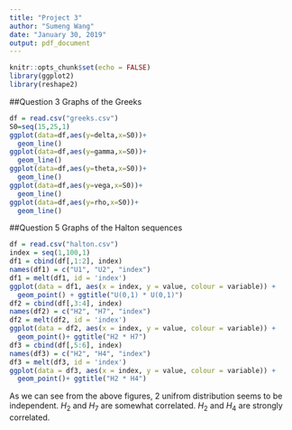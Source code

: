 ```yaml
---
title: "Project 3"
author: "Sumeng Wang"
date: "January 30, 2019"
output: pdf_document
---
```


```r
knitr::opts_chunk$set(echo = FALSE)
library(ggplot2)
library(reshape2)
```

##Question 3 Graphs of the Greeks
```r
df = read.csv("greeks.csv")
S0=seq(15,25,1)
ggplot(data=df,aes(y=delta,x=S0))+
  geom_line()
ggplot(data=df,aes(y=gamma,x=S0))+
  geom_line()
ggplot(data=df,aes(y=theta,x=S0))+
  geom_line()
ggplot(data=df,aes(y=vega,x=S0))+
  geom_line()
ggplot(data=df,aes(y=rho,x=S0))+
  geom_line()
```

##Question 5 Graphs of the Halton sequences
```r
df = read.csv("halton.csv")
index = seq(1,100,1)
df1 = cbind(df[,1:2], index)
names(df1) = c("U1", "U2", "index")
df1 = melt(df1, id = 'index')
ggplot(data = df1, aes(x = index, y = value, colour = variable)) +
  geom_point() + ggtitle("U(0,1) * U(0,1)")
df2 = cbind(df[,3:4], index)
names(df2) = c("H2", "H7", "index")
df2 = melt(df2, id = 'index')
ggplot(data = df2, aes(x = index, y = value, colour = variable)) +
  geom_point()+ ggtitle("H2 * H7")
df3 = cbind(df[,5:6], index)
names(df3) = c("H2", "H4", "index")
df3 = melt(df3, id = 'index')
ggplot(data = df3, aes(x = index, y = value, colour = variable)) +
  geom_point()+ ggtitle("H2 * H4")
```
As we can see from the above figures, 2 unifrom distribution seems to be independent. $H_2$ and $H_7$ are somewhat correlated. $H_2$ and $H_4$ are strongly correlated.